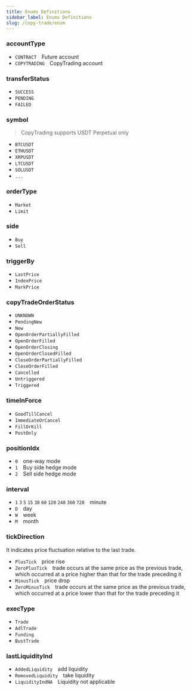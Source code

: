 ```yaml
---
title: Enums Definitions
sidebar_label: Enums Definitions
slug: /copy-trade/enum
---
```


### accountType
* `CONTRACT`&emsp;Future account
* `COPYTRADING`&emsp;CopyTrading account

### transferStatus
* `SUCCESS`
* `PENDING`
* `FAILED`

### symbol

> CopyTrading supports USDT Perpetual only

* `BTCUSDT`
* `ETHUSDT`
* `XRPUSDT`
* `LTCUSDT`
* `SOLUSDT`
* `...`

### orderType
* `Market`
* `Limit`

### side
* `Buy`
* `Sell`

### triggerBy
* `LastPrice`
* `IndexPrice`
* `MarkPrice`

### copyTradeOrderStatus
* `UNKNOWN`
* `PendingNew`
* `New`
* `OpenOrderPartiallyFilled`
* `OpenOrderFilled`
* `OpenOrderClosing`
* `OpenOrderClosedFilled`
* `CloseOrderPartiallyFilled`
* `CloseOrderFilled`
* `Cancelled`
* `Untriggered`
* `Triggered`

### timeInForce
* `GoodTillCancel`
* `ImmediateOrCancel`
* `FillOrKill`
* `PostOnly`

### positionIdx
* `0`&emsp;one-way mode
* `1`&emsp;Buy side hedge mode
* `2`&emsp;Sell side hedge mode

### interval
* `1` `3` `5` `15` `30` `60` `120` `240` `360` `720`&emsp;minute
* `D`&emsp;day
* `W`&emsp;week
* `M`&emsp;month

### tickDirection
It indicates price fluctuation relative to the last trade.
* `PlusTick`&emsp;price rise
* `ZeroPlusTick`&emsp;trade occurs at the same price as the previous trade, which occurred at a price higher than that for the trade preceding it
* `MinusTick`&emsp;price drop
* `ZeroMinusTick`&emsp;trade occurs at the same price as the previous trade, which occurred at a price lower than that for the trade preceding it

### execType
* `Trade`
* `AdlTrade`
* `Funding`
* `BustTrade`

### lastLiquidityInd
* `AddedLiquidity`&emsp;add liquidity
* `RemovedLiquidity`&emsp;take liquidity
* `LiquidityIndNA`&emsp;Liquidity not applicable